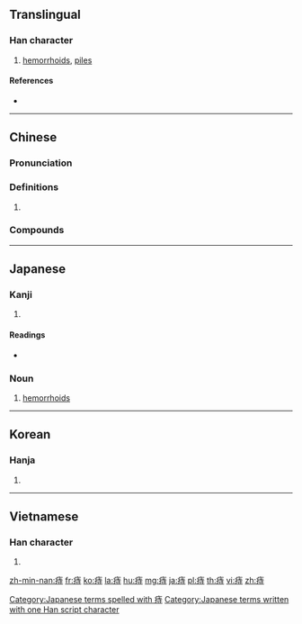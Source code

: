 {{character info/new}}
==Translingual==

===Han character===
{{Han char|rn=104|rad=疒|as=06|sn=11|four=00141|canj=KGDI}}

# [[hemorrhoids]], [[piles]]

====References====
* {{Han ref|kx=0773.080|dkj=22167|dj=1183.230|hdz=42670.050|uh=75D4|ud=30164|bh=B2A9|bd=45737}}

----

==Chinese==
{{zh-forms}}

===Pronunciation===
{{zh-pron
|m=zhì
|c=zi6
|mn=qz,tw,xm,zz:tī
|w=
|mc=y
|oc=y
|cat=n
}}

===Definitions===
{{zh-hanzi}}

# {{rfdef|lang=zh}}

===Compounds===
{{zh-der|內痔|吮癰舐痔|外痔|痔核|痔漏|痔瘡|痔瘻|舐痔|舐癰吮痔}}

----

==Japanese==

===Kanji===
{{ja-kanji|grade=|rs=疒06}}

# {{defn|lang=ja|sort=疒06}}

====Readings====
* {{ja-readings|on=[[じ]] (ji)|kun=[[しもがさ]] (shimogasa)}}

===Noun===
{{ja-noun|じ}}

# [[hemorrhoids]]

[[Category:Japanese terms spelled with 痔]]
[[Category:Japanese terms written with one Han script character]]

----

==Korean==

===Hanja===
{{ko-hanja|hangeul=치|eumhun=|rv=chi|mr=ch'i|y=chi}}

# {{defn|lang=ko|sort=疒06}}

----

==Vietnamese==

===Han character===
{{vi-hantu|[[trĩ]]|rs=疒06}}

# {{defn|lang=vi|sort=疒06}}

[[zh-min-nan:痔]]
[[fr:痔]]
[[ko:痔]]
[[la:痔]]
[[hu:痔]]
[[mg:痔]]
[[ja:痔]]
[[pl:痔]]
[[th:痔]]
[[vi:痔]]
[[zh:痔]]